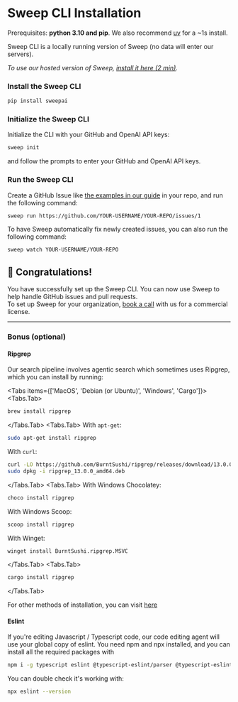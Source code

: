 
# Sweep CLI Installation
<Callout type="info">Prerequisites: **python 3.10 and pip**. We also recommend [uv](https://github.com/astral-sh/uv#getting-started) for a ~1s install.</Callout>

Sweep CLI is a locally running version of Sweep (no data will enter our servers).<br/>

*To use our hosted version of Sweep, [install it here (2 min)](https://github.com/apps/sweep-ai).*
<Steps>
### Install the Sweep CLI

```sh filename="terminal"
pip install sweepai
```

### Initialize the Sweep CLI

Initialize the CLI with your GitHub and OpenAI API keys:

```sh filename="terminal"
sweep init
```

and follow the prompts to enter your GitHub and OpenAI API keys.

### Run the Sweep CLI

Create a GitHub Issue like [the examples in our guide](/#best-practices-for-creating-issues) in your repo, and run the following command:

```sh filename="terminal"
sweep run https://github.com/YOUR-USERNAME/YOUR-REPO/issues/1
```

To have Sweep automatically fix newly created issues, you can also run the following command:
```sh filename="terminal"
sweep watch YOUR-USERNAME/YOUR-REPO
```
</Steps>

## 🎉 Congratulations!

You have successfully set up the Sweep CLI. You can now use Sweep to help handle GitHub issues and pull requests.<br/>
To set up Sweep for your organization, [book a call](https://calendly.com/sweep-ai/founders-meeting) with us for a commercial license.

---

### Bonus (optional)

#### Ripgrep

Our search pipeline involves agentic search which sometimes uses Ripgrep, which you can install by running:

<Tabs items={['MacOS', 'Debian (or Ubuntu)', 'Windows', 'Cargo']}>
<Tabs.Tab>
```zsh filename="terminal"
brew install ripgrep
```
</Tabs.Tab>
<Tabs.Tab>
With `apt-get`:
```zsh filename="terminal"
sudo apt-get install ripgrep
```
With `curl`:
```zsh filename="terminal"
curl -LO https://github.com/BurntSushi/ripgrep/releases/download/13.0.0/ripgrep_13.0.0_amd64.deb
sudo dpkg -i ripgrep_13.0.0_amd64.deb
```
</Tabs.Tab>
<Tabs.Tab>
With Windows Chocolatey:
```zsh filename="terminal"
choco install ripgrep
```
With Windows Scoop:
```zsh filename="terminal"
scoop install ripgrep
```
With Winget:
```zsh filename="terminal"
winget install BurntSushi.ripgrep.MSVC
```
</Tabs.Tab>
<Tabs.Tab>
```zsh filename="terminal"
cargo install ripgrep
```
</Tabs.Tab>
</Tabs>

For other methods of installation, you can visit [here](https://github.com/BurntSushi/ripgrep#installation)

#### Eslint

If you're editing Javascript / Typescript code, our code editing agent will use your global copy of eslint. You need npm and npx installed, and you can install all the required packages with

```zsh filename="terminal"
npm i -g typescript eslint @typescript-eslint/parser @typescript-eslint/eslint-plugin eslint-plugin-import
```

You can double check it's working with:

```zsh filename="terminal"
npx eslint --version
```

